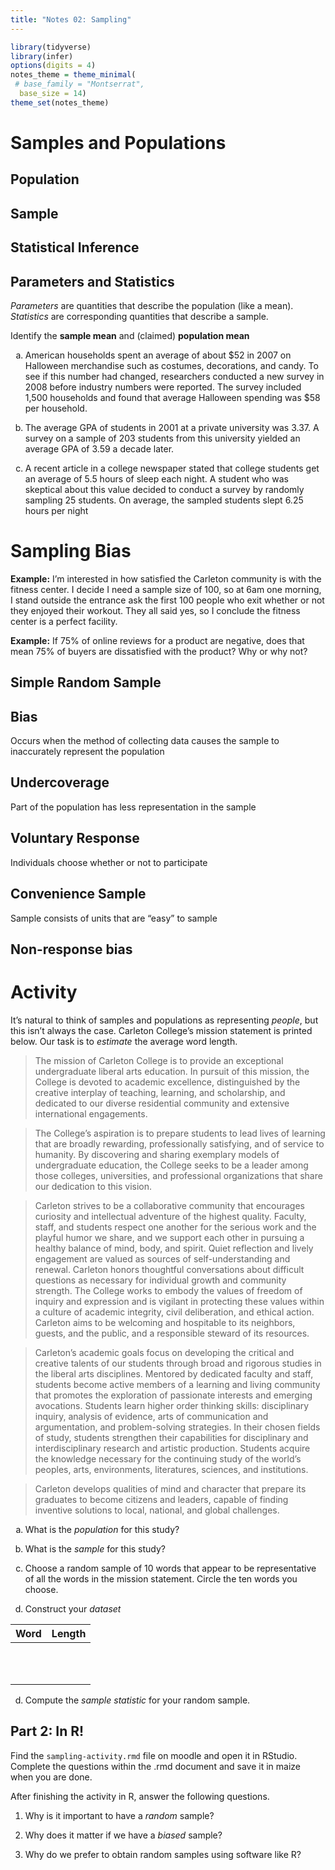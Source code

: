 ```yaml
---
title: "Notes 02: Sampling"
---
```


```r
library(tidyverse)
library(infer)
options(digits = 4)
notes_theme = theme_minimal(
 # base_family = "Montserrat", 
  base_size = 14)
theme_set(notes_theme)
```

# Samples and Populations

::: callout-note
## Population

\vspace{.5in}
:::

::: callout-note
## Sample

\vspace{.5in}
:::

::: callout-note
## Statistical Inference

\vspace{.5in}
:::

::: callout-note
## Parameters and Statistics

*Parameters* are quantities that describe the population (like a mean). *Statistics* are corresponding quantities that describe a sample. 
:::

Identify the **sample mean** and (claimed) **population mean**

a.  American households spent an average of about \$52 in 2007 on Halloween merchandise such as costumes, decorations, and candy. To see if this number had changed, researchers conducted a new survey in 2008 before industry numbers were reported. The survey included 1,500 households and found that average Halloween spending was \$58 per household.

b.  The average GPA of students in 2001 at a private university was 3.37. A survey on a sample of 203 students from this university yielded an average GPA of 3.59 a decade later.

c.  A recent article in a college newspaper stated that college students get an average of 5.5 hours of sleep each night. A student who was skeptical about this value decided to conduct a survey by randomly sampling 25 students. On average, the sampled students slept 6.25 hours per night

# Sampling Bias

**Example:** I'm interested in how satisfied the Carleton community is with the fitness center. I decide I need a sample size of 100, so at 6am one morning, I stand outside the entrance ask the first 100 people who exit whether or not they enjoyed their workout. They all said yes, so I conclude the fitness center is a perfect facility.

\vspace{1in}

**Example:** If 75% of online reviews for a product are negative, does that mean 75% of buyers are dissatisfied with the product? Why or why not?

\vspace{1in}

::: callout-note
## Simple Random Sample

\vspace{.5in}
:::

::: callout-note
## Bias

Occurs when the method of collecting data causes the sample to inaccurately represent the population
:::

::: callout-note
## Undercoverage

Part of the population has less representation in the sample
:::

::: callout-note
## Voluntary Response

Individuals choose whether or not to participate
:::

::: callout-note
## Convenience Sample

Sample consists of units that are "easy" to sample
:::

::: callout-note
## Non-response bias

\vspace{.5in}
:::

# Activity

It's natural to think of samples and populations as representing *people*, but this isn't always the case. Carleton College's mission statement is printed below. Our task is to *estimate* the average word length.

> The mission of Carleton College is to provide an exceptional undergraduate liberal arts education. In pursuit of this mission, the College is devoted to academic excellence, distinguished by the creative interplay of teaching, learning, and scholarship, and dedicated to our diverse residential community and extensive international engagements.

> The College’s aspiration is to prepare students to lead lives of learning that are broadly rewarding, professionally satisfying, and of service to humanity. By discovering and sharing exemplary models of undergraduate education, the College seeks to be a leader among those colleges, universities, and professional organizations that share our dedication to this vision.

> Carleton strives to be a collaborative community that encourages curiosity and intellectual adventure of the highest quality. Faculty, staff, and students respect one another for the serious work and the playful humor we share, and we support each other in pursuing a healthy balance of mind, body, and spirit. Quiet reflection and lively engagement are valued as sources of self-understanding and renewal. Carleton honors thoughtful conversations about difficult questions as necessary for individual growth and community strength. The College works to embody the values of freedom of inquiry and expression and is vigilant in protecting these values within a culture of academic integrity, civil deliberation, and ethical action. Carleton aims to be welcoming and hospitable to its neighbors, guests, and the public, and a responsible steward of its resources.

> Carleton’s academic goals focus on developing the critical and creative talents of our students through broad and rigorous studies in the liberal arts disciplines. Mentored by dedicated faculty and staff, students become active members of a learning and living community that promotes the exploration of passionate interests and emerging avocations. Students learn higher order thinking skills: disciplinary inquiry, analysis of evidence, arts of communication and argumentation, and problem-solving strategies. In their chosen fields of study, students strengthen their capabilities for disciplinary and interdisciplinary research and artistic production. Students acquire the knowledge necessary for the continuing study of the world’s peoples, arts, environments, literatures, sciences, and institutions.

> Carleton develops qualities of mind and character that prepare its graduates to become citizens and leaders, capable of finding inventive solutions to local, national, and global challenges.

a.  What is the *population* for this study?

\vspace{.5in}

b.  What is the *sample* for this study?

\vspace{.5in}

c.  Choose a random sample of 10 words that appear to be representative of all the words in the mission statement. Circle the ten words you choose.

d.  Construct your *dataset*

| Word | Length |
|------|--------|
|      |        |
|      |        |
|      |        |
|      |        |
|      |        |
|      |        |
|      |        |
|      |        |
|      |        |
|      |        |
|      |        |

d.  Compute the *sample statistic* for your random sample.

\vspace{.75in}

## Part 2: In R! 

Find the `sampling-activity.rmd` file on moodle and open it in RStudio. Complete the questions within the .rmd document and save it in maize when you are done. 

After finishing the activity in R, answer the following questions. 

1. Why is it important to have a *random* sample? 

\vspace{.75in}

2. Why does it matter if we have a *biased* sample?

\vspace{.75in}

3. Why do we prefer to obtain random samples using software like R? 




